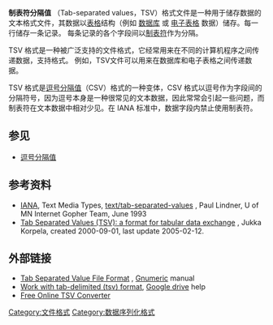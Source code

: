 {{NoteTA|G1=IT}}
'''制表符分隔值''' （Tab-separated values，TSV）格式文件是一种用于储存数据的文本格式文件，其数据以[[表格|表格]]结构（例如 [[数据库|数据库]] 或 [[电子表格|电子表格]] 数据）储存。每一行储存一条记录。 每条记录的各个字段间以[[制表符|制表符]]作为分隔。

TSV 格式是一种被广泛支持的文件格式，它经常用来在不同的计算机程序之间传递数据，支持格式。 例如，TSV文件可以用来在数据库和电子表格之间传递数据。

TSV 格式是[[逗号分隔值|逗号分隔值]]（CSV）格式的一种变体，CSV 格式以逗号作为字段间的分隔符号，因为逗号本身是一种很常见的文本数据，因此常常会引起一些问题，而制表符在文本数据中相对少见。在 IANA 标准中，数据字段内禁止使用制表符。

== 参见 ==
* [[逗号分隔值|逗号分隔值]]

== 参考资料 ==
* [[互联网号码分配局|IANA]], Text Media Types, [http://www.iana.org/assignments/media-types/text/tab-separated-values text/tab-separated-values] {{Wayback|url=http://www.iana.org/assignments/media-types/text/tab-separated-values |date=20201112000003 }}, Paul Lindner, U of MN Internet Gopher Team, June 1993
* [http://www.cs.tut.fi/~jkorpela/TSV.html Tab Separated Values (TSV): a format for tabular data exchange] {{Wayback|url=http://www.cs.tut.fi/~jkorpela/TSV.html |date=20170926213223 }}, Jukka Korpela, created 2000-09-01, last update 2005-02-12.

== 外部链接 ==
* [https://help.gnome.org/users/gnumeric/stable/gnumeric.html#file-format-tab Tab Separated Value File Format] {{Wayback|url=https://help.gnome.org/users/gnumeric/stable/gnumeric.html#file-format-tab |date=20201130235637 }}, [[Gnumeric|Gnumeric]] manual
* [https://support.google.com/drive/answer/63377 Work with tab-delimited (tsv) format], [[Google雲端硬碟|Google drive]] help{{Dead link|date=August 2016}}
* [http://www.coolutils.com/online/TSV-to-XLSX Free Online TSV Converter] {{Wayback|url=http://www.coolutils.com/online/TSV-to-XLSX |date=20151121122541 }}
[[Category:文件格式|Category:文件格式]]
[[Category:数据序列化格式|Category:数据序列化格式]]